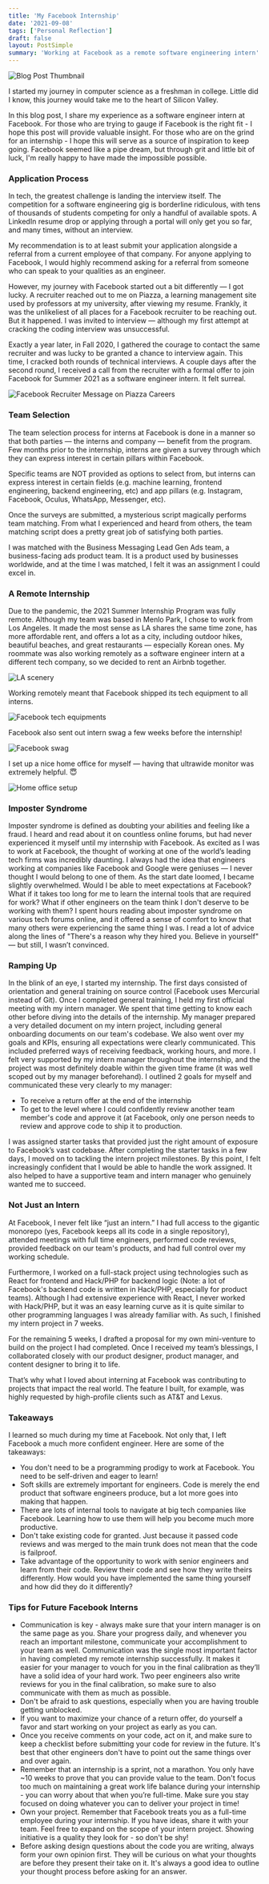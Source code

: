 ```yaml
---
title: 'My Facebook Internship'
date: '2021-09-08'
tags: ['Personal Reflection']
draft: false
layout: PostSimple
summary: 'Working at Facebook as a remote software engineering intern'
---
```


![Blog Post Thumbnail](/static/images/facebook-internship/facebook-logo.jpeg)

I started my journey in computer science as a freshman in college. Little did I know, this journey would take me to the heart of Silicon Valley.

In this blog post, I share my experience as a software engineer intern at Facebook. For those who are trying to gauge if Facebook is the right fit - I hope this post will provide valuable insight. For those who are on the grind for an internship - I hope this will serve as a source of inspiration to keep going. Facebook seemed like a pipe dream, but through grit and little bit of luck, I'm really happy to have made the impossible possible.

### Application Process
In tech, the greatest challenge is landing the interview itself. The competition for a software engineering gig is borderline ridiculous, with tens of thousands of students competing for only a handful of available spots. A LinkedIn resume drop or applying through a portal will only get you so far, and many times, without an interview.

My recommendation is to at least submit your application alongside a referral from a current employee of that company. For anyone applying to Facebook, I would highly recommend asking for a referral from someone who can speak to your qualities as an engineer.

However, my journey with Facebook started out a bit differently — I got lucky. A recruiter reached out to me on Piazza, a learning management site used by professors at my university, after viewing my resume. Frankly, it was the unlikeliest of all places for a Facebook recruiter to be reaching out. But it happened. I was invited to interview — although my first attempt at cracking the coding interview was unsuccessful.

Exactly a year later, in Fall 2020, I gathered the courage to contact the same recruiter and was lucky to be granted a chance to interview again. This time, I cracked both rounds of technical interviews. A couple days after the second round, I received a call from the recruiter with a formal offer to join Facebook for Summer 2021 as a software engineer intern. It felt surreal.

![Facebook Recruiter Message on Piazza Careers](/static/images/facebook-internship/facebook-piazza.png)

### Team Selection
The team selection process for interns at Facebook is done in a manner so that both parties — the interns and company — benefit from the program. Few months prior to the internship, interns are given a survey through which they can express interest in certain pillars within Facebook.

Specific teams are NOT provided as options to select from, but interns can express interest in certain fields (e.g. machine learning, frontend engineering, backend engineering, etc) and app pillars (e.g. Instagram, Facebook, Oculus, WhatsApp, Messenger, etc).

Once the surveys are submitted, a mysterious script magically performs team matching. From what I experienced and heard from others, the team matching script does a pretty great job of satisfying both parties.

I was matched with the Business Messaging Lead Gen Ads team, a business-facing ads product team. It is a product used by businesses worldwide, and at the time I was matched, I felt it was an assignment I could excel in.

### A Remote Internship
Due to the pandemic, the 2021 Summer Internship Program was fully remote. Although my team was based in Menlo Park, I chose to work from Los Angeles. It made the most sense as LA shares the same time zone, has more affordable rent, and offers a lot as a city, including outdoor hikes, beautiful beaches, and great restaurants — especially Korean ones. My roommate was also working remotely as a software engineer intern at a different tech company, so we decided to rent an Airbnb together.

![LA scenery](/static/images/facbeook-internship/la-scenery.jpeg)

Working remotely meant that Facebook shipped its tech equipment to all interns.

![Facebook tech equipments](/static/images/facebook-internship/facebook-equipments.jpeg)

Facebook also sent out intern swag a few weeks before the internship!

![Facebook swag](/static/images/facebook-internship/facebook-swag.jpeg)

I set up a nice home office for myself — having that ultrawide monitor was extremely helpful. 😇

![Home office setup](/static/images/facebook-internship/desk-setup.jpeg)

### Imposter Syndrome
Imposter syndrome is defined as doubting your abilities and feeling like a fraud. I heard and read about it on countless online forums, but had never experienced it myself until my internship with Facebook. As excited as I was to work at Facebook, the thought of working at one of the world’s leading tech firms was incredibly daunting. I always had the idea that engineers working at companies like Facebook and Google were geniuses — I never thought I would belong to one of them. 
As the start date loomed, I became slightly overwhelmed. Would I be able to meet expectations at Facebook? What if it takes too long for me to learn the internal tools that are required for work? What if other engineers on the team think I don't deserve to be working with them? I spent hours reading about imposter syndrome on various tech forums online, and it offered a sense of comfort to know that many others were experiencing the same thing I was. I read a lot of advice along the lines of "There's a reason why they hired you. Believe in yourself" — but still, I wasn’t convinced.

### Ramping Up
In the blink of an eye, I started my internship. The first  days consisted of orientation and general training on source control (Facebook uses Mercurial instead of Git). Once I completed general training, I held my first official meeting with my intern manager. We spent that time getting to know each other before diving into the details of the internship. My manager prepared a very detailed document on my intern project, including general onboarding documents on our team's codebase. We also went over my goals and KPIs, ensuring all expectations were clearly communicated. This included preferred ways of receiving feedback, working hours, and more. I felt very supported by my intern manager throughout the internship, and the project was most definitely doable within the given time frame (it was well scoped out by my manager beforehand). I outlined 2 goals for myself and communicated these very clearly to my manager:

* To receive a return offer at the end of the internship
*	To get to the level where I could confidently review another team member's code and approve it (at Facebook, only one person needs to review and approve code to ship it to production.

I was assigned starter tasks that provided just the right amount of exposure to Facebook’s vast codebase. After completing the starter tasks in a few days, I moved on to tackling the intern project milestones. By this point, I felt increasingly confident that I would be able to handle the work assigned. It also helped to have a supportive team and intern manager who genuinely wanted me to succeed.

### Not Just an Intern
At Facebook, I never felt like “just an intern.” I had full access to the gigantic monorepo (yes, Facebook keeps all its code in a single repository), attended meetings with full time engineers, performed code reviews, provided feedback on our team's products, and had full control over my working schedule.

Furthermore, I worked on a full-stack project using technologies such as React for frontend and Hack/PHP for backend logic (Note: a lot of Facebook's backend code is written in Hack/PHP, especially for product teams). Although I had extensive experience with React, I never worked with Hack/PHP, but it was an easy learning curve  as it is quite similar to other programming languages I was already familiar with. As such, I finished my intern project in 7 weeks. 

For the remaining 5 weeks, I drafted a proposal for my own mini-venture to build on the project I had completed. Once I received my team’s blessings, I collaborated closely with our product designer, product manager, and content designer to bring it to life. 

That’s why what I loved about interning at Facebook was contributing to projects that impact the real world. The feature I built, for example, was highly requested by high-profile clients such as AT&T and Lexus.

### Takeaways
I learned so much during my time at Facebook. Not only that, I left Facebook a much more confident engineer. Here are some of the takeaways:
*	You don't need to be a programming prodigy to work at Facebook. You need to be self-driven and eager to learn!
*	Soft skills are extremely important for engineers. Code is merely the end product that software engineers produce, but a lot more goes into making that happen.
*	There are lots of internal tools to navigate at big tech companies like Facebook. Learning how to use them will help you become much more productive.
*	Don't take existing code for granted. Just because it passed code reviews and was merged to the main trunk does not mean that the code is failproof.
* Take advantage of the opportunity to work with senior engineers and learn from their code. Review their code and see how they write theirs differently. How would you have implemented the same thing yourself and how did they do it differently?

### Tips for Future Facebook Interns
*	Communication is key - always make sure that your intern manager is on the same page as you. Share your progress daily, and whenever you reach an important milestone, communicate your accomplishment to your team as well. Communication was the single most important factor in having completed my remote internship successfully. It makes it easier for your manager to vouch for you in the final calibration as they’ll have a solid idea of your hard work. Two peer engineers also write reviews for you in the final calibration, so make sure to also communicate with them as much as possible.
*	Don't be afraid to ask questions, especially when you are having trouble getting unblocked.
*	If you want to maximize your chance of a return offer, do yourself a favor and start working on your project as early as you can.
*	Once you receive comments on your code, act on it, and make sure to keep a checklist before submitting your code for review in the future. It's best that other engineers don't have to point out the same things over and over again.
*	Remember that an internship is a sprint, not a marathon. You only have ~10 weeks to prove that you can provide value to the team. Don't focus too much on maintaining a great work life balance during your internship - you can worry about that when you’re full-time. Make sure you stay focused on doing whatever you can to deliver your project in time!
*	Own your project. Remember that Facebook treats you as a full-time employee during your internship. If you have ideas, share it with your team. Feel free to expand on the scope of your intern project. Showing initiative is a quality they look for - so don't be shy!
*	Before asking design questions about the code you are writing, always form your own opinion first. They will be curious on what your thoughts are before they present their take on it. It's always a good idea to outline your thought process before asking for an answer.
